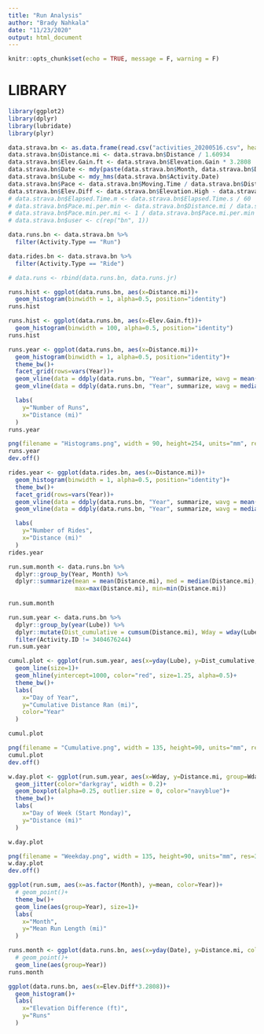 ```yaml
---
title: "Run Analysis"
author: "Brady Nahkala"
date: "11/23/2020"
output: html_document
---
```


```r
knitr::opts_chunk$set(echo = TRUE, message = F, warning = F)
```

# LIBRARY 

```r
library(ggplot2)
library(dplyr)
library(lubridate)
library(plyr)
```

```r
data.strava.bn <- as.data.frame(read.csv("activities_20200516.csv", header=TRUE, sep=","))
data.strava.bn$Distance.mi <- data.strava.bn$Distance / 1.60934
data.strava.bn$Elev.Gain.ft <- data.strava.bn$Elevation.Gain * 3.2808
data.strava.bn$Date <- mdy(paste(data.strava.bn$Month, data.strava.bn$Day, data.strava.bn$Year, sep = "/"))
data.strava.bn$Lube <- mdy_hms(data.strava.bn$Activity.Date)
data.strava.bn$Pace <- data.strava.bn$Moving.Time / data.strava.bn$Distance
data.strava.bn$Elev.Diff <- data.strava.bn$Elevation.High - data.strava.bn$Elevation.Low
# data.strava.bn$Elapsed.Time.m <- data.strava.bn$Elapsed.Time.s / 60
# data.strava.bn$Pace.mi.per.min <- data.strava.bn$Distance.mi / data.strava.bn$Elapsed.Time.m
# data.strava.bn$Pace.min.per.mi <- 1 / data.strava.bn$Pace.mi.per.min
# data.strava.bn$user <- c(rep("bn", 1))

data.runs.bn <- data.strava.bn %>%
  filter(Activity.Type == "Run")

data.rides.bn <- data.strava.bn %>%
  filter(Activity.Type == "Ride")

# data.runs <- rbind(data.runs.bn, data.runs.jr)
```


```r
runs.hist <- ggplot(data.runs.bn, aes(x=Distance.mi))+
  geom_histogram(binwidth = 1, alpha=0.5, position="identity")
runs.hist
```

```r
runs.hist <- ggplot(data.runs.bn, aes(x=Elev.Gain.ft))+
  geom_histogram(binwidth = 100, alpha=0.5, position="identity")
runs.hist
```

```r
runs.year <- ggplot(data.runs.bn, aes(x=Distance.mi))+
  geom_histogram(binwidth = 1, alpha=0.5, position="identity")+
  theme_bw()+
  facet_grid(rows=vars(Year))+
  geom_vline(data = ddply(data.runs.bn, "Year", summarize, wavg = mean(Distance.mi)), aes(xintercept=wavg), color="red")+
  geom_vline(data = ddply(data.runs.bn, "Year", summarize, wavg = median(Distance.mi)), aes(xintercept=wavg), color="blue")+

  labs(
    y="Number of Runs",
    x="Distance (mi)"
  )
runs.year

png(filename = "Histograms.png", width = 90, height=254, units="mm", res=300)
runs.year
dev.off()
```

```r
rides.year <- ggplot(data.rides.bn, aes(x=Distance.mi))+
  geom_histogram(binwidth = 1, alpha=0.5, position="identity")+
  theme_bw()+
  facet_grid(rows=vars(Year))+
  geom_vline(data = ddply(data.runs.bn, "Year", summarize, wavg = mean(Distance.mi)), aes(xintercept=wavg), color="red")+
  geom_vline(data = ddply(data.runs.bn, "Year", summarize, wavg = median(Distance.mi)), aes(xintercept=wavg), color="blue")+

  labs(
    y="Number of Rides",
    x="Distance (mi)"
  )
rides.year
```


```r
run.sum.month <- data.runs.bn %>%
  dplyr::group_by(Year, Month) %>%
  dplyr::summarize(mean = mean(Distance.mi), med = median(Distance.mi), sum = sum(Distance.mi), count=n(),
                   max=max(Distance.mi), min=min(Distance.mi))
  
run.sum.month
```

```r
run.sum.year <- data.runs.bn %>%
  dplyr::group_by(year(Lube)) %>%
  dplyr::mutate(Dist_cumulative = cumsum(Distance.mi), Wday = wday(Lube, week_start = 1)) %>%
  filter(Activity.ID != 3404676244)
run.sum.year
```


```r
cumul.plot <- ggplot(run.sum.year, aes(x=yday(Lube), y=Dist_cumulative, color=year(Lube), group=year(Lube)))+
  geom_line(size=1)+
  geom_hline(yintercept=1000, color="red", size=1.25, alpha=0.5)+
  theme_bw()+
  labs(
    x="Day of Year",
    y="Cumulative Distance Ran (mi)",
    color="Year"
  )

cumul.plot

png(filename = "Cumulative.png", width = 135, height=90, units="mm", res=300)
cumul.plot
dev.off()
```

```r
w.day.plot <- ggplot(run.sum.year, aes(x=Wday, y=Distance.mi, group=Wday))+
  geom_jitter(color="darkgray", width = 0.2)+
  geom_boxplot(alpha=0.25, outlier.size = 0, color="navyblue")+
  theme_bw()+
  labs(
    x="Day of Week (Start Monday)",
    y="Distance (mi)"
  )

w.day.plot

png(filename = "Weekday.png", width = 135, height=90, units="mm", res=300)
w.day.plot
dev.off()
```


```r
ggplot(run.sum, aes(x=as.factor(Month), y=mean, color=Year))+
  # geom_point()+
  theme_bw()+
  geom_line(aes(group=Year), size=1)+
  labs(
    x="Month",
    y="Mean Run Length (mi)"
  )
```


```r
runs.month <- ggplot(data.runs.bn, aes(x=yday(Date), y=Distance.mi, color=Year))+
  # geom_point()+
  geom_line(aes(group=Year))
runs.month
```

```r
ggplot(data.runs.bn, aes(x=Elev.Diff*3.2808))+
  geom_histogram()+
  labs(
    x="Elevation Difference (ft)",
    y="Runs"
  )
```









